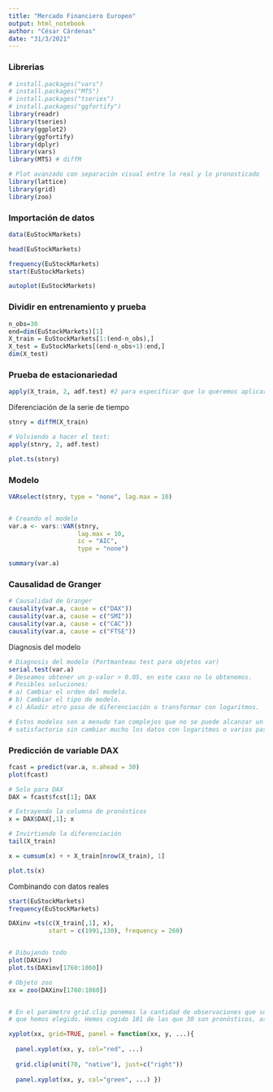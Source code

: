 ```yaml
---
title: "Mercado Financiero Europeo"
output: html_notebook
author: "César Cárdenas"
date: "31/3/2021"
---
```


### Librerias

```r
# install.packages("vars")
# install.packages("MTS")
# install.packages("tseries")
# install.packages("ggfortify")
library(readr)
library(tseries)
library(ggplot2)
library(ggfortify)
library(dplyr)
library(vars)
library(MTS) # diffM

# Plot avanzado con separación visual entre lo real y lo pronosticado
library(lattice)
library(grid)
library(zoo)
```

### Importación de datos

```r
data(EuStockMarkets)

head(EuStockMarkets)

frequency(EuStockMarkets)
start(EuStockMarkets)

autoplot(EuStockMarkets)
```

### Dividir en entrenamiento y prueba

```r
n_obs=30
end=dim(EuStockMarkets)[1]
X_train = EuStockMarkets[1:(end-n_obs),]
X_test = EuStockMarkets[(end-n_obs+1):end,]
dim(X_test)
```

### Prueba de estacionariedad

```r
apply(X_train, 2, adf.test) #2 para especificar que lo queremos aplicar por columnas
```

Diferenciación de la serie de tiempo

```r
stnry = diffM(X_train)

# Volviendo a hacer el test:
apply(stnry, 2, adf.test)

plot.ts(stnry)
```

### Modelo

```r
VARselect(stnry, type = "none", lag.max = 10)


# Creando el modelo
var.a <- vars::VAR(stnry,
                   lag.max = 10,
                   ic = "AIC",
                   type = "none")

summary(var.a)
```

### Causalidad de Granger

```r
# Causalidad de Granger 
causality(var.a, cause = c("DAX"))
causality(var.a, cause = c("SMI"))
causality(var.a, cause = c("CAC"))
causality(var.a, cause = c("FTSE"))

```

Diagnosis del modelo

```r
# Diagnosis del modelo (Portmanteau test para objetos var)
serial.test(var.a)
# Deseamos obtener un p-valor > 0.05, en este caso no lo obtenemos.
# Posibles soluciones:
# a) Cambiar el orden del modelo.
# b) Cambiar el tipo de modelo.
# c) Añadir otro paso de diferenciación o transformar con logaritmos.

# Estos modelos son a menudo tan complejos que no se puede alcanzar un resultado completamente 
# satisfactorio sin cambiar mucho los datos con logaritmos o varios pasos de diferencias.
```

### Predicción de variable DAX

```r
fcast = predict(var.a, n.ahead = 30)
plot(fcast)

# Solo para DAX 
DAX = fcast$fcst[1]; DAX 

# Extrayendo la columna de pronósticos
x = DAX$DAX[,1]; x

# Invirtiendo la diferenciación
tail(X_train)

x = cumsum(x) + + X_train[nrow(X_train), 1]

plot.ts(x)

```

Combinando con datos reales

```r
start(EuStockMarkets)
frequency(EuStockMarkets)

DAXinv =ts(c(X_train[,1], x),
           start = c(1991,130), frequency = 260)


# Dibujando todo 
plot(DAXinv)
plot.ts(DAXinv[1760:1860])

```

```r
# Objeto zoo
xx = zoo(DAXinv[1760:1860])


# En el parámetro grid.clip ponemos la cantidad de observaciones que son reales dentro de las 
# que hemos elegido. Hemos cogido 101 de las que 30 son pronósticos, así que grid.clip sería 71-1

xyplot(xx, grid=TRUE, panel = function(xx, y, ...){
  
  panel.xyplot(xx, y, col="red", ...)
  
  grid.clip(unit(70, "native"), just=c("right")) 
  
  panel.xyplot(xx, y, col="green", ...) })

```

